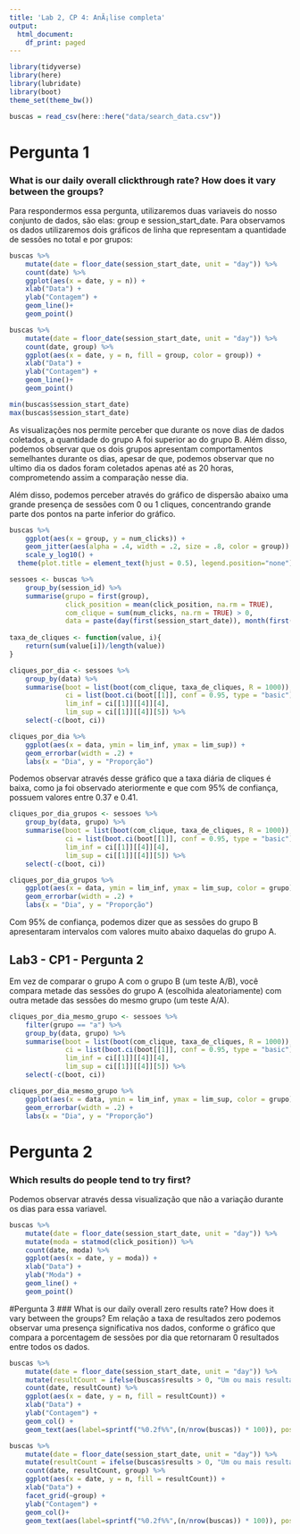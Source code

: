 ```yaml
---
title: 'Lab 2, CP 4: AnÃ¡lise completa'
output:
  html_document:
    df_print: paged
---
```


```r
library(tidyverse)
library(here)
library(lubridate)
library(boot)
theme_set(theme_bw())
```

```r
buscas = read_csv(here::here("data/search_data.csv"))
```

# Pergunta 1
### What is our daily overall clickthrough rate? How does it vary between the groups?
Para respondermos essa pergunta, utilizaremos duas variaveis do nosso conjunto de dados, são elas: group e session_start_date. Para observamos os dados utilizaremos dois gráficos de linha que representam a quantidade de sessões no total e por grupos:
```r
buscas %>%
    mutate(date = floor_date(session_start_date, unit = "day")) %>% 
    count(date) %>%
    ggplot(aes(x = date, y = n)) +
    xlab("Data") +
    ylab("Contagem") +
    geom_line()+ 
    geom_point()

buscas %>%
    mutate(date = floor_date(session_start_date, unit = "day")) %>% 
    count(date, group) %>%
    ggplot(aes(x = date, y = n, fill = group, color = group)) +
    xlab("Data") +
    ylab("Contagem") +
    geom_line()+ 
    geom_point()

min(buscas$session_start_date)
max(buscas$session_start_date)
```

As visualizações nos permite perceber que durante os nove dias de dados coletados, a quantidade do grupo A foi superior ao do grupo B. Além disso, podemos observar que os dois grupos apresentam comportamentos semelhantes durante os dias, apesar de que, podemos observar que no ultimo dia os dados foram coletados apenas até as 20 horas, comprometendo assim a comparação nesse dia.

Além disso, podemos perceber através do gráfico de dispersão abaixo uma grande presença de sessões com 0 ou 1 cliques, concentrando grande parte dos pontos na parte inferior do gráfico.

```r
buscas %>% 
    ggplot(aes(x = group, y = num_clicks)) + 
    geom_jitter(aes(alpha = .4, width = .2, size = .8, color = group)) +
    scale_y_log10() +
  theme(plot.title = element_text(hjust = 0.5), legend.position="none")
```

```r
sessoes <- buscas %>%
    group_by(session_id) %>% 
    summarise(grupo = first(group),
              click_position = mean(click_position, na.rm = TRUE),
              com_clique = sum(num_clicks, na.rm = TRUE) > 0,
              data = paste(day(first(session_start_date)), month(first(session_start_date)), year(first(session_start_date)), sep = "/"))
    
taxa_de_cliques <- function(value, i){
    return(sum(value[i])/length(value))
}

cliques_por_dia <- sessoes %>% 
    group_by(data) %>% 
    summarise(boot = list(boot(com_clique, taxa_de_cliques, R = 1000)),
              ci = list(boot.ci(boot[[1]], conf = 0.95, type = "basic")),
              lim_inf = ci[[1]][[4]][4],
              lim_sup = ci[[1]][[4]][5]) %>% 
    select(-c(boot, ci))

cliques_por_dia %>% 
    ggplot(aes(x = data, ymin = lim_inf, ymax = lim_sup)) + 
    geom_errorbar(width = .2) +
    labs(x = "Dia", y = "Proporção")
```

Podemos observar através desse gráfico que a taxa diária de cliques é baixa, como ja foi observado ateriormente e que com 95% de confiança, possuem valores entre 0.37 e 0.41.

```r
cliques_por_dia_grupos <- sessoes %>% 
    group_by(data, grupo) %>% 
    summarise(boot = list(boot(com_clique, taxa_de_cliques, R = 1000)),
              ci = list(boot.ci(boot[[1]], conf = 0.95, type = "basic")),
              lim_inf = ci[[1]][[4]][4],
              lim_sup = ci[[1]][[4]][5]) %>% 
    select(-c(boot, ci))

cliques_por_dia_grupos %>% 
    ggplot(aes(x = data, ymin = lim_inf, ymax = lim_sup, color = grupo)) + 
    geom_errorbar(width = .2) +
    labs(x = "Dia", y = "Proporção")
```

Com 95% de confiança, podemos dizer que as sessões do grupo B apresentaram intervalos com valores muito abaixo daquelas do grupo A.

## Lab3 - CP1 - Pergunta 2

Em vez de comparar o grupo A com o grupo B (um teste A/B), você compara metade das sessões do grupo A (escolhida aleatoriamente) com outra metade das sessões do mesmo grupo (um teste A/A).

```r
cliques_por_dia_mesmo_grupo <- sessoes %>% 
    filter(grupo == "a") %>%
    group_by(data, grupo) %>% 
    summarise(boot = list(boot(com_clique, taxa_de_cliques, R = 1000)),
              ci = list(boot.ci(boot[[1]], conf = 0.95, type = "basic")),
              lim_inf = ci[[1]][[4]][4],
              lim_sup = ci[[1]][[4]][5]) %>% 
    select(-c(boot, ci))

cliques_por_dia_mesmo_grupo %>% 
    ggplot(aes(x = data, ymin = lim_inf, ymax = lim_sup, color = grupo)) + 
    geom_errorbar(width = .2) +
    labs(x = "Dia", y = "Proporção")
```

# Pergunta 2
### Which results do people tend to try first?
Podemos observar através dessa visualização que não a variação durante os dias para essa variavel.

```r
buscas %>%
    mutate(date = floor_date(session_start_date, unit = "day")) %>%
    mutate(moda = statmod(click_position)) %>%
    count(date, moda) %>%
    ggplot(aes(x = date, y = moda)) +
    xlab("Data") +
    ylab("Moda") +
    geom_line() + 
    geom_point()
```
    
    
#Pergunta 3
### What is our daily overall zero results rate? How does it vary between the groups?
Em relação a taxa de resultados zero podemos observar uma presença significativa nos dados, conforme o gráfico que compara a porcentagem de sessões por dia que retornaram 0 resultados entre todos os dados.

```r

buscas %>% 
    mutate(date = floor_date(session_start_date, unit = "day")) %>% 
    mutate(resultCount = ifelse(buscas$results > 0, "Um ou mais resultados", "Zero resultados")) %>%
    count(date, resultCount) %>%
    ggplot(aes(x = date, y = n, fill = resultCount)) +
    xlab("Data") +
    ylab("Contagem") +
    geom_col() +
    geom_text(aes(label=sprintf("%0.2f%%",(n/nrow(buscas)) * 100)), position=position_dodge(width=0.5), vjust=-0.25) 

buscas %>% 
    mutate(date = floor_date(session_start_date, unit = "day")) %>% 
    mutate(resultCount = ifelse(buscas$results > 0, "Um ou mais resultados", "Zero resultados")) %>%
    count(date, resultCount, group) %>%
    ggplot(aes(x = date, y = n, fill = resultCount)) +
    xlab("Data") +
    facet_grid(~group) +
    ylab("Contagem") +
    geom_col()+
    geom_text(aes(label=sprintf("%0.2f%%",(n/nrow(buscas)) * 100)), position=position_dodge(width=0.2), vjust=-0.25) 

```